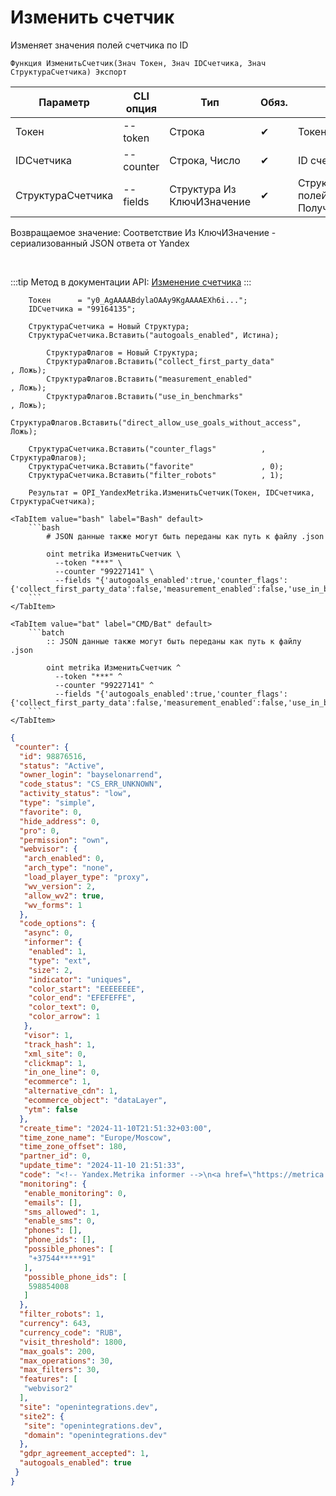 ﻿---
sidebar_position: 2
---


# Изменить счетчик
 Изменяет значения полей счетчика по ID



`Функция ИзменитьСчетчик(Знач Токен, Знач IDСчетчика, Знач СтруктураСчетчика) Экспорт`

  | Параметр | CLI опция | Тип | Обяз. | Назначение |
  |-|-|-|-|-|
  | Токен | --token | Строка | &#x2714; | Токен авторизации |
  | IDСчетчика | --counter | Строка, Число | &#x2714; | ID счетчика для изменения |
  | СтруктураСчетчика | --fields | Структура Из КлючИЗначение | &#x2714; | Структура изменяемых полей. См. ПолучитьСтруктуруСчетчика |

  
  Возвращаемое значение:   Соответствие Из КлючИЗначение - сериализованный JSON ответа от Yandex

<br/>

:::tip
Метод в документации API: [Изменение счетчика](https://yandex.ru/dev/metrika/ru/management/openapi/counter/editCounter)
:::
<br/>


```bsl title="Пример использования для 1С:Предприятие/OneScript"
    Токен      = "y0_AgAAAABdylaOAAy9KgAAAAEXh6i...";
    IDСчетчика = "99164135";

    СтруктураСчетчика = Новый Структура;
    СтруктураСчетчика.Вставить("autogoals_enabled", Истина);

        СтруктураФлагов = Новый Структура;
        СтруктураФлагов.Вставить("collect_first_party_data"             , Ложь);
        СтруктураФлагов.Вставить("measurement_enabled"                  , Ложь);
        СтруктураФлагов.Вставить("use_in_benchmarks"                    , Ложь);
        СтруктураФлагов.Вставить("direct_allow_use_goals_without_access", Ложь);

    СтруктураСчетчика.Вставить("counter_flags"          , СтруктураФлагов);
    СтруктураСчетчика.Вставить("favorite"               , 0);
    СтруктураСчетчика.Вставить("filter_robots"          , 1);

    Результат = OPI_YandexMetrika.ИзменитьСчетчик(Токен, IDСчетчика, СтруктураСчетчика);
```
    

 <Tabs>
  
    <TabItem value="bash" label="Bash" default>
        ```bash
            # JSON данные также могут быть переданы как путь к файлу .json
            
            oint metrika ИзменитьСчетчик \
              --token "***" \
              --counter "99227141" \
              --fields "{'autogoals_enabled':true,'counter_flags':{'collect_first_party_data':false,'measurement_enabled':false,'use_in_benchmarks':false,'direct_allow_use_goals_without_access':false},'favorite':0,'filter_robots':1}"
        ```
    </TabItem>
  
    <TabItem value="bat" label="CMD/Bat" default>
        ```batch
            :: JSON данные также могут быть переданы как путь к файлу .json
            
            oint metrika ИзменитьСчетчик ^
              --token "***" ^
              --counter "99227141" ^
              --fields "{'autogoals_enabled':true,'counter_flags':{'collect_first_party_data':false,'measurement_enabled':false,'use_in_benchmarks':false,'direct_allow_use_goals_without_access':false},'favorite':0,'filter_robots':1}"
        ```
    </TabItem>
</Tabs>


```json title="Результат"
{
 "counter": {
  "id": 98876516,
  "status": "Active",
  "owner_login": "bayselonarrend",
  "code_status": "CS_ERR_UNKNOWN",
  "activity_status": "low",
  "type": "simple",
  "favorite": 0,
  "hide_address": 0,
  "pro": 0,
  "permission": "own",
  "webvisor": {
   "arch_enabled": 0,
   "arch_type": "none",
   "load_player_type": "proxy",
   "wv_version": 2,
   "allow_wv2": true,
   "wv_forms": 1
  },
  "code_options": {
   "async": 0,
   "informer": {
    "enabled": 1,
    "type": "ext",
    "size": 2,
    "indicator": "uniques",
    "color_start": "EEEEEEEE",
    "color_end": "EFEFEFFE",
    "color_text": 0,
    "color_arrow": 1
   },
   "visor": 1,
   "track_hash": 1,
   "xml_site": 0,
   "clickmap": 1,
   "in_one_line": 0,
   "ecommerce": 1,
   "alternative_cdn": 1,
   "ecommerce_object": "dataLayer",
   "ytm": false
  },
  "create_time": "2024-11-10T21:51:32+03:00",
  "time_zone_name": "Europe/Moscow",
  "time_zone_offset": 180,
  "partner_id": 0,
  "update_time": "2024-11-10 21:51:33",
  "code": "<!-- Yandex.Metrika informer -->\n<a href=\"https://metrica.yandex.com/stat/?id=98876516&amp;from=informer\" target=\"_blank\" rel=\"nofollow\">\n    <img src=\"//bs.yandex.ru/informer/98876516/2_1_EEEEEEEE_EFEFEFFE_0_uniques\"\n         style=\"width:80px; height:31px; border:0;\"\n         alt=\"Yandex.Metrica\"\n         title=\"Yandex.Metrica: data for today (unique users)\"\n        onclick=\"try{Ya.Metrika.informer({i:this,id:98876516,lang:'en'});return false}catch(e){}\"/>\n</a>\n<!-- /Yandex.Metrika informer -->\n\n<!-- Yandex.Metrika counter -->\n<script type=\"text/javascript\">\n    (function(m,e,t,r,i,k,a){\n        m[i]=m[i]||function(){(m[i].a=m[i].a||[]).push(arguments)};\n        m[i].l=1*new Date();\n        k=e.createElement(t),a=e.getElementsByTagName(t)[0],k.async=1,k.src=r,a.parentNode.insertBefore(k,a)\n    })(window, document,'script','//mc.webvisor.org/metrika/tag_ww.js', 'ym');\n\n    ym(98876516, 'init', {accurateTrackBounce:true, trackLinks:true, webvisor:true, trackHash:true, clickmap:true, ecommerce:\"dataLayer\", params: {__ym: {isFromApi: 'yesIsFromApi'}}});\n</script>\n<noscript><div><img src=\"https://mc.yandex.ru/watch/98876516\" style=\"position:absolute; left:-9999px;\" alt=\"\" /></div></noscript>\n<!-- /Yandex.Metrika counter -->\n\n\n",
  "monitoring": {
   "enable_monitoring": 0,
   "emails": [],
   "sms_allowed": 1,
   "enable_sms": 0,
   "phones": [],
   "phone_ids": [],
   "possible_phones": [
    "+37544*****91"
   ],
   "possible_phone_ids": [
    598854008
   ]
  },
  "filter_robots": 1,
  "currency": 643,
  "currency_code": "RUB",
  "visit_threshold": 1800,
  "max_goals": 200,
  "max_operations": 30,
  "max_filters": 30,
  "features": [
   "webvisor2"
  ],
  "site": "openintegrations.dev",
  "site2": {
   "site": "openintegrations.dev",
   "domain": "openintegrations.dev"
  },
  "gdpr_agreement_accepted": 1,
  "autogoals_enabled": true
 }
}
```
